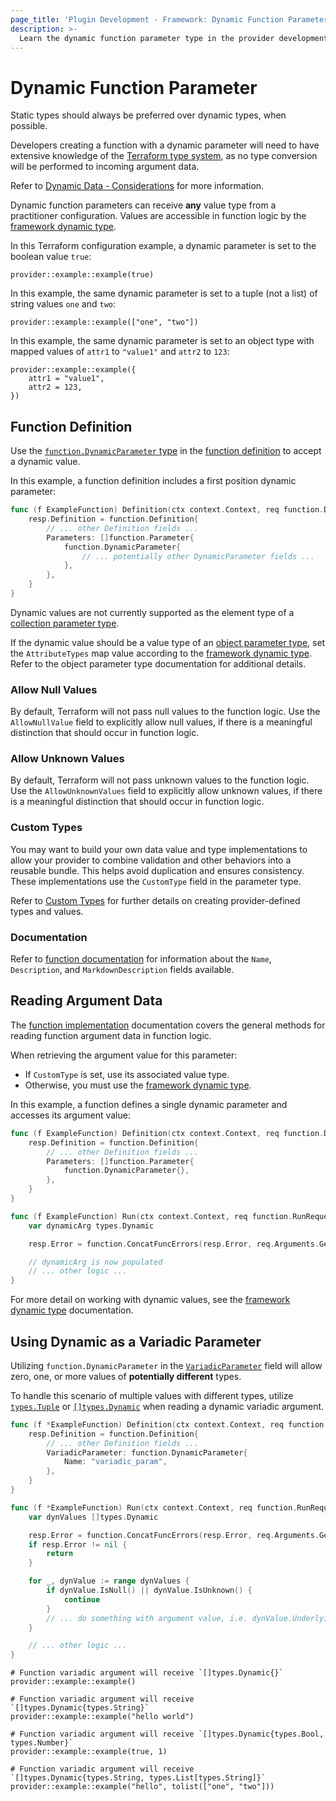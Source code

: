 ```yaml
---
page_title: 'Plugin Development - Framework: Dynamic Function Parameter'
description: >-
  Learn the dynamic function parameter type in the provider development framework.
---
```


# Dynamic Function Parameter

<Tip>

Static types should always be preferred over dynamic types, when possible.

Developers creating a function with a dynamic parameter will need to have extensive knowledge of the [Terraform type system](/terraform/language/expressions/types), as no type conversion will be performed to incoming argument data.

Refer to [Dynamic Data - Considerations](/terraform/plugin/framework/handling-data/dynamic-data#considerations) for more information.

</Tip>

Dynamic function parameters can receive **any** value type from a practitioner configuration. Values are accessible in function logic by the [framework dynamic type](/terraform/plugin/framework/handling-data/types/dynamic).

In this Terraform configuration example, a dynamic parameter is set to the boolean value `true`:

```hcl
provider::example::example(true)
```

In this example, the same dynamic parameter is set to a tuple (not a list) of string values `one` and `two`:

```hcl
provider::example::example(["one", "two"])
```

In this example, the same dynamic parameter is set to an object type with mapped values of `attr1` to `"value1"` and `attr2` to `123`:

```hcl
provider::example::example({
    attr1 = "value1",
    attr2 = 123,
})
```

## Function Definition

Use the [`function.DynamicParameter` type](https://pkg.go.dev/github.com/hashicorp/terraform-plugin-framework/function#DynamicParameter) in the [function definition](/terraform/plugin/framework/functions/implementation#definition-method) to accept a dynamic value.

In this example, a function definition includes a first position dynamic parameter:

```go
func (f ExampleFunction) Definition(ctx context.Context, req function.DefinitionRequest, resp *function.DefinitionResponse) {
    resp.Definition = function.Definition{
        // ... other Definition fields ...
        Parameters: []function.Parameter{
            function.DynamicParameter{
                // ... potentially other DynamicParameter fields ...
            },
        },
    }
}
```

<Note>

Dynamic values are not currently supported as the element type of a [collection parameter type](/terraform/plugin/framework/functions/parameters#collection-parameter-types).

</Note>

If the dynamic value should be a value type of an [object parameter type](/terraform/plugin/framework/functions/parameters#object-parameter-type), set the `AttributeTypes` map value according to the [framework dynamic type](/terraform/plugin/framework/handling-data/types/dynamic). Refer to the object parameter type documentation for additional details.

### Allow Null Values

By default, Terraform will not pass null values to the function logic. Use the `AllowNullValue` field to explicitly allow null values, if there is a meaningful distinction that should occur in function logic.

### Allow Unknown Values

By default, Terraform will not pass unknown values to the function logic. Use the `AllowUnknownValues` field to explicitly allow unknown values, if there is a meaningful distinction that should occur in function logic.

### Custom Types

You may want to build your own data value and type implementations to allow your provider to combine validation and other behaviors into a reusable bundle. This helps avoid duplication and ensures consistency. These implementations use the `CustomType` field in the parameter type.

Refer to [Custom Types](/terraform/plugin/framework/handling-data/types/custom) for further details on creating provider-defined types and values.

### Documentation

Refer to [function documentation](/terraform/plugin/framework/functions/documentation) for information about the `Name`, `Description`, and `MarkdownDescription` fields available.

## Reading Argument Data

The [function implementation](/terraform/plugin/framework/functions/implementation) documentation covers the general methods for reading function argument data in function logic.

When retrieving the argument value for this parameter:

* If `CustomType` is set, use its associated value type.
* Otherwise, you must use the [framework dynamic type](/terraform/plugin/framework/handling-data/types/dynamic).

In this example, a function defines a single dynamic parameter and accesses its argument value:

```go
func (f ExampleFunction) Definition(ctx context.Context, req function.DefinitionRequest, resp *function.DefinitionResponse) {
    resp.Definition = function.Definition{
        // ... other Definition fields ...
        Parameters: []function.Parameter{
            function.DynamicParameter{},
        },
    }
}

func (f ExampleFunction) Run(ctx context.Context, req function.RunRequest, resp *function.RunResponse) {
    var dynamicArg types.Dynamic

    resp.Error = function.ConcatFuncErrors(resp.Error, req.Arguments.Get(ctx, &dynamicArg))

    // dynamicArg is now populated
    // ... other logic ...
}
```

For more detail on working with dynamic values, see the [framework dynamic type](/terraform/plugin/framework/handling-data/types/dynamic) documentation.

## Using Dynamic as a Variadic Parameter

Utilizing `function.DynamicParameter` in the [`VariadicParameter`](/terraform/plugin/framework/functions/implementation#reading-variadic-parameter-argument-data) field will allow zero, one, or more values of **potentially different** types.

To handle this scenario of multiple values with different types, utilize [`types.Tuple`](/terraform/plugin/framework/handling-data/types/tuple) or [`[]types.Dynamic`](/terraform/plugin/framework/handling-data/types/dynamic) when reading a dynamic variadic argument.

```go
func (f *ExampleFunction) Definition(ctx context.Context, req function.DefinitionRequest, resp *function.DefinitionResponse) {
    resp.Definition = function.Definition{
        // ... other Definition fields ...
        VariadicParameter: function.DynamicParameter{
            Name: "variadic_param",
        },
    }
}

func (f *ExampleFunction) Run(ctx context.Context, req function.RunRequest, resp *function.RunResponse) {
    var dynValues []types.Dynamic

    resp.Error = function.ConcatFuncErrors(resp.Error, req.Arguments.Get(ctx, &dynValues))
    if resp.Error != nil {
        return
    }

    for _, dynValue := range dynValues {
        if dynValue.IsNull() || dynValue.IsUnknown() {
            continue
        }
        // ... do something with argument value, i.e. dynValue.UnderlyingValue() ...
    }

    // ... other logic ...
}

```


```hcl
# Function variadic argument will receive `[]types.Dynamic{}`
provider::example::example()

# Function variadic argument will receive `[]types.Dynamic{types.String}`
provider::example::example("hello world")

# Function variadic argument will receive `[]types.Dynamic{types.Bool, types.Number}`
provider::example::example(true, 1)

# Function variadic argument will receive `[]types.Dynamic{types.String, types.List[types.String]}`
provider::example::example("hello", tolist(["one", "two"]))
```
